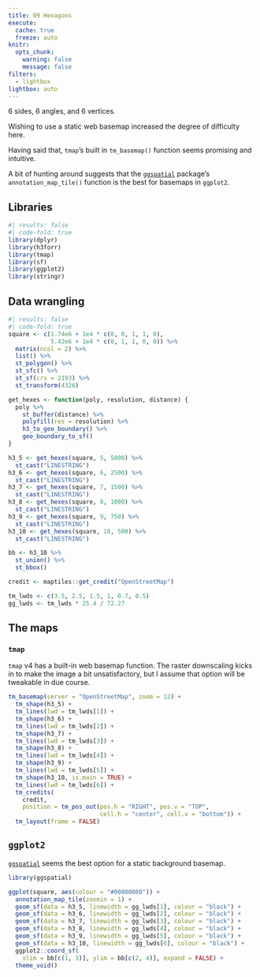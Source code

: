 ```yaml
---
title: 09 Hexagons
execute: 
  cache: true
  freeze: auto
knitr:
  opts_chunk: 
    warning: false
    message: false
filters:
  - lightbox
lightbox: auto
---
```


6 sides, 6 angles, and 6 vertices.

Wishing to use a static web basemap increased the degree of difficulty here. 

Having said that, `tmap`'s built in `tm_basemap()` function seems promising and intuitive. 

A bit of hunting around suggests that the [`ggspatial`](https://paleolimbot.github.io/ggspatial/) package's `annotation_map_tile()` function is the best for basemaps in `ggplot2`.

## Libraries
```r
#| results: false
#| code-fold: true
library(dplyr)
library(h3forr)
library(tmap)
library(sf)
library(ggplot2)
library(stringr)
```

## Data wrangling
```r
#| results: false
#| code-fold: true
square <- c(1.74e6 + 1e4 * c(0, 0, 1, 1, 0), 
            5.42e6 + 1e4 * c(0, 1, 1, 0, 0)) %>%
  matrix(ncol = 2) %>%
  list() %>%
  st_polygon() %>%
  st_sfc() %>%
  st_sf(crs = 2193) %>%
  st_transform(4326)

get_hexes <- function(poly, resolution, distance) {
  poly %>% 
    st_buffer(distance) %>%
    polyfill(res = resolution) %>% 
    h3_to_geo_boundary() %>% 
    geo_boundary_to_sf()
}

h3_5 <- get_hexes(square, 5, 5000) %>% 
  st_cast("LINESTRING")
h3_6 <- get_hexes(square, 6, 2500) %>% 
  st_cast("LINESTRING")
h3_7 <- get_hexes(square, 7, 1500) %>% 
  st_cast("LINESTRING")
h3_8 <- get_hexes(square, 8, 1000) %>% 
  st_cast("LINESTRING")
h3_9 <- get_hexes(square, 9, 750) %>% 
  st_cast("LINESTRING")
h3_10 <- get_hexes(square, 10, 500) %>% 
  st_cast("LINESTRING")

bb <- h3_10 %>% 
  st_union() %>%
  st_bbox()

credit <- maptiles::get_credit("OpenStreetMap")

tm_lwds <- c(3.5, 2.5, 1.5, 1, 0.7, 0.5)
gg_lwds <- tm_lwds * 25.4 / 72.27
```

## The maps
### `tmap`
`tmap` v4 has a built-in web basemap function. The raster downscaling kicks in to make the image a bit unsatisfactory, but I assume that option will be tweakable in due course.

```r
tm_basemap(server = "OpenStreetMap", zoom = 12) +
  tm_shape(h3_5) + 
  tm_lines(lwd = tm_lwds[1]) +
  tm_shape(h3_6) + 
  tm_lines(lwd = tm_lwds[2]) +
  tm_shape(h3_7) + 
  tm_lines(lwd = tm_lwds[3]) +
  tm_shape(h3_8) + 
  tm_lines(lwd = tm_lwds[4]) +
  tm_shape(h3_9) + 
  tm_lines(lwd = tm_lwds[5]) +
  tm_shape(h3_10, is.main = TRUE) + 
  tm_lines(lwd = tm_lwds[6]) +
  tm_credits(
    credit,
    position = tm_pos_out(pos.h = "RIGHT", pos.v = "TOP",
                          cell.h = "center", cell.v = "bottom")) + 
  tm_layout(frame = FALSE)
```

## `ggplot2`
[`ggspatial`](https://paleolimbot.github.io/ggspatial/) seems the best option for a static background basemap.

```r
library(ggspatial)

ggplot(square, aes(colour = "#00000000")) +
  annotation_map_tile(zoomin = 1) + 
  geom_sf(data = h3_5, linewidth = gg_lwds[1], colour = "black") +
  geom_sf(data = h3_6, linewidth = gg_lwds[2], colour = "black") +
  geom_sf(data = h3_7, linewidth = gg_lwds[3], colour = "black") +
  geom_sf(data = h3_8, linewidth = gg_lwds[4], colour = "black") +
  geom_sf(data = h3_9, linewidth = gg_lwds[5], colour = "black") +
  geom_sf(data = h3_10, linewidth = gg_lwds[6], colour = "black") +
  ggplot2::coord_sf(
    xlim = bb[c(1, 3)], ylim = bb[c(2, 4)], expand = FALSE) +
  theme_void()
```
